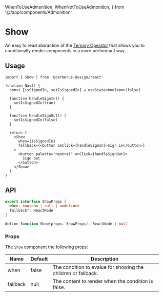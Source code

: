   WhenToUseAdmonition,
  WhenNotToUseAdmonition,
} from '@/app/components/Admonition'

# Show

An easy to read absraction of the [Ternary Operator](https://developer.mozilla.org/en-US/docs/Web/JavaScript/Reference/Operators/Conditional_Operator) that allows you to conditionally render components in a more performant way.

<WhenToUseAdmonition description="When you need display components based on a single condition." />

## Usage

```tsx title="nav.tsx"
import { Show } from '@cerberus-design/react'

function Nav() {
  const [isSignedIn, setIsSignedIn] = useState<boolean>(false)

  function handleSignIn() {
    setIsSignedIn(true)
  }

  function handleSignOut() {
    setIsSignedIn(false)
  }

  return (
    <Show
      when={isSignedIn}
      fallback={<button onClick={handleSignIn}>Sign in</button>}
    >
      <button palette="neutral" onClick={handleSignOut}>
        Sign out
      </button>
    </Show>
  )
}
```

<WhenNotToUseAdmonition description="When you need to conditionally render components that have multiple outcomes, use the Switch/Match family." />

## API

```ts showLineNumbers=false
export interface ShowProps {
  when: boolean | null | undefined
  fallback?: ReactNode
}

define function Show(props: ShowProps): ReactNode | null
```

### Props

The `Show` component the following props:

| Name     | Default | Description                                                   |
| -------- | ------- | ------------------------------------------------------------- |
| when     | false   | The condition to evalue for showing the children or fallback. |
| fallback | null    | The content to render when the condition is false.            |
